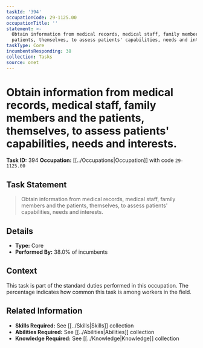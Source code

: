 ```yaml
---
taskId: '394'
occupationCode: 29-1125.00
occupationTitle: ''
statement: >-
  Obtain information from medical records, medical staff, family members and the
  patients, themselves, to assess patients' capabilities, needs and interests.
taskType: Core
incumbentsResponding: 38
collection: Tasks
source: onet
---
```

# Obtain information from medical records, medical staff, family members and the patients, themselves, to assess patients' capabilities, needs and interests.

**Task ID:** 394
**Occupation:** [[../Occupations|Occupation]] with code `29-1125.00`

## Task Statement

> Obtain information from medical records, medical staff, family members and the patients, themselves, to assess patients' capabilities, needs and interests.

## Details

- **Type:** Core
- **Performed By:** 38.0% of incumbents

## Context

This task is part of the standard duties performed in this occupation. The percentage indicates how common this task is among workers in the field.

## Related Information

- **Skills Required:** See [[../Skills|Skills]] collection
- **Abilities Required:** See [[../Abilities|Abilities]] collection
- **Knowledge Required:** See [[../Knowledge|Knowledge]] collection
